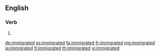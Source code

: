 ==English==

===Verb===
{{head|en|verb form}}

# {{en-past of|immigrate}}

[[de:immigrated]]
[[es:immigrated]]
[[fa:immigrated]]
[[fr:immigrated]]
[[mg:immigrated]]
[[ja:immigrated]]
[[fi:immigrated]]
[[th:immigrated]]
[[vi:immigrated]]